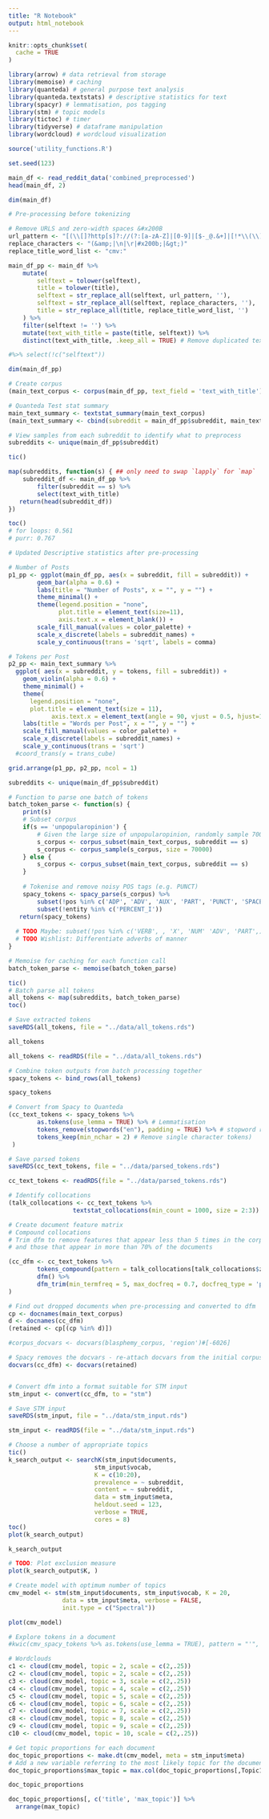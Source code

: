 ```yaml
---
title: "R Notebook"
output: html_notebook
---
```


```r
knitr::opts_chunk$set(
  cache = TRUE
)

library(arrow) # data retrieval from storage
library(memoise) # caching
library(quanteda) # general purpose text analysis
library(quanteda.textstats) # descriptive statistics for text
library(spacyr) # lemmatisation, pos tagging
library(stm) # topic models
library(tictoc) # timer
library(tidyverse) # dataframe manipulation
library(wordcloud) # wordcloud visualization

source('utility_functions.R')

set.seed(123)
```

```r
main_df <- read_reddit_data('combined_preprocessed')
head(main_df, 2)
```

```r
dim(main_df)
```


```r
# Pre-processing before tokenizing

# Remove URLS and zero-width spaces &#x200B
url_pattern <- "[(\\[]?http[s]?://(?:[a-zA-Z]|[0-9]|[$-_@.&+]|[!*\\(\\),]|(?:%[0-9a-fA-F][0-9a-fA-F]))+"
replace_characters <- "(&amp;|\n|\r|#x200b;|&gt;)"
replace_title_word_list <- "cmv:"

main_df_pp <- main_df %>%
    mutate(
        selftext = tolower(selftext),
        title = tolower(title),
        selftext = str_replace_all(selftext, url_pattern, ''), 
        selftext = str_replace_all(selftext, replace_characters, ''),
        title = str_replace_all(title, replace_title_word_list, '')
    ) %>%
    filter(selftext != '') %>% 
    mutate(text_with_title = paste(title, selftext)) %>% 
    distinct(text_with_title, .keep_all = TRUE) # Remove duplicated text with title (main_df_pp[!duplicated(main_df_pp$text_with_title),])

#%>% select(!c("selftext")) 

dim(main_df_pp)
```

```r
# Create corpus
(main_text_corpus <- corpus(main_df_pp, text_field = 'text_with_title'))
```


```r
# Quanteda Test stat summary
main_text_summary <- textstat_summary(main_text_corpus)
(main_text_summary <- cbind(subreddit = main_df_pp$subreddit, main_text_summary))
```

```r
# View samples from each subreddit to identify what to preprocess
subreddits <- unique(main_df_pp$subreddit)

tic()

map(subreddits, function(s) { ## only need to swap `lapply` for `map`
    subreddit_df <- main_df_pp %>%
        filter(subreddit == s) %>%
        select(text_with_title)
   return(head(subreddit_df))
})

toc()
# for loops: 0.561
# purr: 0.767
```

```r
# Updated Descriptive statistics after pre-processing

# Number of Posts
p1_pp <- ggplot(main_df_pp, aes(x = subreddit, fill = subreddit)) +
        geom_bar(alpha = 0.6) +
        labs(title = "Number of Posts", x = "", y = "") +
        theme_minimal() +
        theme(legend.position = "none", 
              plot.title = element_text(size=11), 
              axis.text.x = element_blank()) +
        scale_fill_manual(values = color_palette) +
        scale_x_discrete(labels = subreddit_names) +
        scale_y_continuous(trans = 'sqrt', labels = comma)

# Tokens per Post
p2_pp <- main_text_summary %>%
  ggplot( aes(x = subreddit, y = tokens, fill = subreddit)) +
    geom_violin(alpha = 0.6) +
    theme_minimal() +
    theme(
      legend.position = "none",
      plot.title = element_text(size = 11),
            axis.text.x = element_text(angle = 90, vjust = 0.5, hjust=1)) +
    labs(title = "Words per Post", x = "", y = "") +
    scale_fill_manual(values = color_palette) +
    scale_x_discrete(labels = subreddit_names) +
    scale_y_continuous(trans = 'sqrt')
  #coord_trans(y = trans_cube)
```

```r
grid.arrange(p1_pp, p2_pp, ncol = 1)
```

```r
subreddits <- unique(main_df_pp$subreddit)
```

```r
# Function to parse one batch of tokens
batch_token_parse <- function(s) {
    print(s)
    # Subset corpus
    if(s == 'unpopularopinion') {
        # Given the large size of unpopularopinion, randomly sample 70000 documents
        s_corpus <- corpus_subset(main_text_corpus, subreddit == s)
        s_corpus <- corpus_sample(s_corpus, size = 70000)
    } else {
        s_corpus <- corpus_subset(main_text_corpus, subreddit == s)
    }
  
    # Tokenise and remove noisy POS tags (e.g. PUNCT)
    spacy_tokens <- spacy_parse(s_corpus) %>% 
        subset(!pos %in% c('ADP', 'ADV', 'AUX', 'PART', 'PUNCT', 'SPACE', 'SYM', 'NUM')) %>% # lemmatization, removal of n
        subset(!entity %in% c('PERCENT_I'))
   return(spacy_tokens)
  
  # TODO Maybe: subset(!pos %in% c('VERB', , 'X', 'NUM' 'ADV', 'PART',)) %>%
  # TODO Wishlist: Differentiate adverbs of manner
}

# Memoise for caching for each function call
batch_token_parse <- memoise(batch_token_parse)

tic()
# Batch parse all tokens
all_tokens <- map(subreddits, batch_token_parse)
toc()
```


```r
# Save extracted tokens
saveRDS(all_tokens, file = "../data/all_tokens.rds")
```


```r
all_tokens
```
```r
all_tokens <- readRDS(file = "../data/all_tokens.rds")
```


```r
# Combine token outputs from batch processing together
spacy_tokens <- bind_rows(all_tokens)
```

```r
spacy_tokens
```



```r
# Convert from Spacy to Quanteda
(cc_text_tokens <- spacy_tokens %>%
        as.tokens(use_lemma = TRUE) %>% # Lemmatisation
        tokens_remove(stopwords("en"), padding = TRUE) %>% # stopword removal
        tokens_keep(min_nchar = 2) # Remove single character tokens)
 )
```


```r
# Save parsed tokens
saveRDS(cc_text_tokens, file = "../data/parsed_tokens.rds")
```

```r
cc_text_tokens <- readRDS(file = "../data/parsed_tokens.rds")
```


```r
# Identify collocations
(talk_collocations <- cc_text_tokens %>% 
                  textstat_collocations(min_count = 1000, size = 2:3))
```


```r
# Create document feature matrix
# Compound collocations
# Trim dfm to remove features that appear less than 5 times in the corpus 
# and those that appear in more than 70% of the documents

(cc_dfm <- cc_text_tokens %>%
        tokens_compound(pattern = talk_collocations[talk_collocations$z > 150]) %>%
        dfm() %>%
        dfm_trim(min_termfreq = 5, max_docfreq = 0.7, docfreq_type = 'prop')
)   
```


```r
# Find out dropped documents when pre-processing and converted to dfm
cp <- docnames(main_text_corpus)
d <- docnames(cc_dfm)
(retained <- cp[(cp %in% d)])
```

```r
#corpus_docvars <- docvars(blasphemy_corpus, 'region')#[-6026]
```



```r
# Spacy removes the docvars - re-attach docvars from the initial corpus
docvars(cc_dfm) <- docvars(retained)
```




```r

```


```r
# Convert dfm into a format suitable for STM input
stm_input <- convert(cc_dfm, to = "stm")
```


```r
# Save STM input
saveRDS(stm_input, file = "../data/stm_input.rds")
```

```r
stm_input <- readRDS(file = "../data/stm_input.rds")
```

```r
# Choose a number of appropriate topics
tic()
k_search_output <- searchK(stm_input$documents, 
                        stm_input$vocab,
                        K = c(10:20), 
                        prevalence = ~ subreddit,
                        content = ~ subreddit, 
                        data = stm_input$meta,
                        heldout.seed = 123, 
                        verbose = TRUE,
                        cores = 8)
toc()
plot(k_search_output)
```


```r
k_search_output
```

```r
# TODO: Plot exclusion measure
plot(k_search_output$K, )
```



```r
# Create model with optimum number of topics
cmv_model <- stm(stm_input$documents, stm_input$vocab, K = 20,
               data = stm_input$meta, verbose = FALSE,
               init.type = c("Spectral"))

plot(cmv_model)
```

```r
# Explore tokens in a document
#kwic(cmv_spacy_tokens %>% as.tokens(use_lemma = TRUE), pattern = "'", valuetype = "regex", window = 10)
```


```r
# Wordclouds
c1 <- cloud(cmv_model, topic = 2, scale = c(2,.25))
c2 <- cloud(cmv_model, topic = 2, scale = c(2,.25))
c3 <- cloud(cmv_model, topic = 3, scale = c(2,.25))
c4 <- cloud(cmv_model, topic = 4, scale = c(2,.25))
c5 <- cloud(cmv_model, topic = 5, scale = c(2,.25))
c6 <- cloud(cmv_model, topic = 6, scale = c(2,.25))
c7 <- cloud(cmv_model, topic = 7, scale = c(2,.25))
c8 <- cloud(cmv_model, topic = 8, scale = c(2,.25))
c9 <- cloud(cmv_model, topic = 9, scale = c(2,.25))
c10 <- cloud(cmv_model, topic = 10, scale = c(2,.25))
```
```r
# Get topic proportions for each document
doc_topic_proportions <- make.dt(cmv_model, meta = stm_input$meta)
# Add a new variable referring to the most likely topic for the document
doc_topic_proportions$max_topic = max.col(doc_topic_proportions[,Topic1:Topic5])
```

```r
doc_topic_proportions
```


```r
doc_topic_proportions[, c('title', 'max_topic')] %>%
  arrange(max_topic)
```





